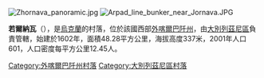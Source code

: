 [[Image:Zhornava_panoramic.jpg|right]]
[[Image:Arpad_line_bunker_near_Jornava.JPG|thumb]]

{{coord|48|59|27|N|22|38|14|E|scale:30000|display=title}}

'''若爾納瓦'''（{{lang-uk|Жорнава}}），是[[烏克蘭|烏克蘭]]的村落，位於該國西部[[外喀爾巴阡州|外喀爾巴阡州]]，由[[大別列茲尼區|大別列茲尼區]]負責管轄，始建於1602年，面積48.28平方公里，海拔高度337米，2001年人口601，人口密度每平方公里12.45人。

{{DEFAULTSORT:Жорнава}}

[[Category:外喀爾巴阡州村落|Category:外喀爾巴阡州村落]]
[[Category:大別列茲尼區村落|Category:大別列茲尼區村落]]


{{Zakarpattia-geo-stub}}